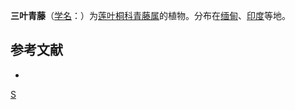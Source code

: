 {{Speciesbox
| taxon = Illigera trifoliata
| binomial_authority = (Griff.) Dunn
| subdivision_ranks =[[亚种|亚种]]
| subdivision =
* 三叶青藤 ''I. t.'' subsp. ''trifoliata''
* [[兜状青藤|兜状青藤]] ''I. t.'' subsp. ''cucullata''
}}

'''三叶青藤'''（[[学名|学名]]：{{lang|la|''Illigera trifoliata''}}）为[[莲叶桐科|莲叶桐科]][[青藤属|青藤属]]的植物。分布在[[缅甸|缅甸]]、[[印度|印度]]等地。

== 参考文献 ==
<div class="references-small">
* {{cite web| url =http://www.bioinfo.cn/db05/KmzwSpecies.php?action=view&id=26929| title =三叶青藤（原亚种）| work =《中国高等植物数据库全库》| publisher =中国科学院微生物研究所| author =昆明植物研究所| accessdate =2009-02-19| archive-date =2018-10-05| archive-url =https://web.archive.org/web/20181005093910/http://www.bioinfo.cn/db05/KmzwSpecies.php?action=view&id=26929| dead-url =yes}}
</div>
{{Taxonbar|from=Q10865529}}
[[Category:青藤属|S]]